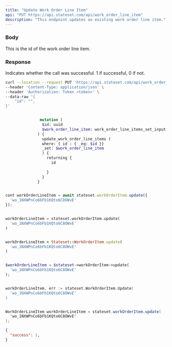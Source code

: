 ```yaml
---
title: "Update Work Order Line Item"
api: "PUT https://api.stateset.com/api/work_order_line_item"
description: "This endpoint updates an existing work order line item."
---
```


### Body

<ParamField body="id" type="string">
  This is the id of the work order line item.
</ParamField>

### Response

<ResponseField name="success" type="number">
  Indicates whether the call was successful. 1 if successful, 0 if not.
</ResponseField>

</Expandable>

</ResponseField>

<RequestExample>

```bash cURL
curl --location --request PUT 'https://api.stateset.com/api/work_order_line_item' \
--header 'Content-Type: application/json' \
--header 'Authorization: Token <token>' \
--data-raw '{
    "id": "",
}'
```

```graphQL GraphQL

               mutation (
                $id: uuid
                $work_order_line_item: work_order_line_items_set_input!
              ) {
                update_work_order_line_items (
                where: { id : { _eq: $id }}
                _set: $work_order_line_item
                ) {
                  returning {
                    id
                    
                  }
                }
              }
```

```javascript Node.js

cont workOrderLineItem = await stateset.workOrderItem.update({
  'wo_1NXWPnCo6bFb1KQto6C8OWvE'
});

```

```python Python

workOrderLineItem = stateset.workOrderItem.update(
  'wo_1NXWPnCo6bFb1KQto6C8OWvE'
)

```

```ruby Ruby

workOrderLineItem = Stateset::WorkOrderItem.update(
  'wo_1NXWPnCo6bFb1KQto6C8OWvE'
)

```

```php PHP

$workOrderLineItem = $stateset->workOrderItem->update(
  'wo_1NXWPnCo6bFb1KQto6C8OWvE'
);

```

```go Golang

workOrderLineItem, err := stateset.WorkOrderItem.Update(
  'wo_1NXWPnCo6bFb1KQto6C8OWvE'
)

```

```java Java

WorkOrderLineItem workOrderLineItem = stateset.workOrderItem.update(
  'wo_1NXWPnCo6bFb1KQto6C8OWvE'
);

```


</RequestExample>

<ResponseExample>

```json Response
{
  "success": 1,
}

```

</ResponseExample>
